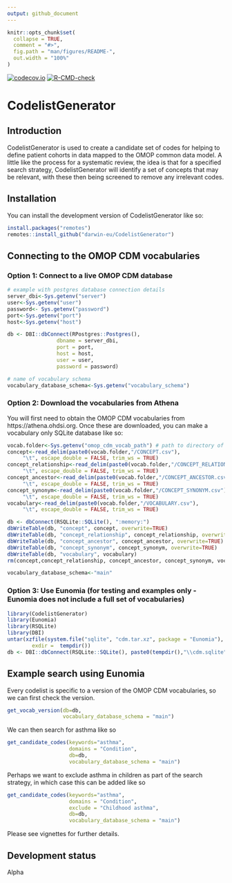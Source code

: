 ```yaml
---
output: github_document
---
```


<!-- README.md is generated from README.Rmd. Please edit that file -->

```r
knitr::opts_chunk$set(
  collapse = TRUE,
  comment = "#>",
  fig.path = "man/figures/README-",
  out.width = "100%"
)
```

<!-- badges: start -->
[![codecov.io](https://codecov.io/github/darwin-eu/CodelistGenerator/coverage.svg?branch=main)](https://codecov.io/github/darwin-eu/CodelistGenerator?branch=main)
[![R-CMD-check](https://github.com/darwin-eu/CodelistGenerator/workflows/R-CMD-check/badge.svg)](https://github.com/darwin-eu/CodelistGenerator/actions)
<!-- badges: end -->

# CodelistGenerator

## Introduction
CodelistGenerator is used to create a candidate set of codes for helping to define patient cohorts in data mapped to the OMOP common data model. A little like the process for a systematic review, the idea is that for a specified search strategy, CodelistGenerator will identify a set of concepts that may be relevant, with these then being screened to remove any irrelevant codes.

## Installation
You can install the development version of CodelistGenerator like so:
``` r
install.packages("remotes")
remotes::install_github("darwin-eu/CodelistGenerator")
```

## Connecting to the OMOP CDM vocabularies
### Option 1: Connect to a live OMOP CDM database
```r
# example with postgres database connection details
server_dbi<-Sys.getenv("server")
user<-Sys.getenv("user")
password<- Sys.getenv("password")
port<-Sys.getenv("port")
host<-Sys.getenv("host")

db <- DBI::dbConnect(RPostgres::Postgres(),
                dbname = server_dbi,
                port = port,
                host = host,
                user = user,
                password = password)

# name of vocabulary schema
vocabulary_database_schema<-Sys.getenv("vocabulary_schema")
```

### Option 2: Download the vocabularies from Athena 
You will first need to obtain the OMOP CDM vocabularies from https://athena.ohdsi.org. Once these are downloaded, you can make a vocabulary only SQLite database like so:
```r
vocab.folder<-Sys.getenv("omop_cdm_vocab_path") # path to directory of unzipped files
concept<-read_delim(paste0(vocab.folder,"/CONCEPT.csv"),
     "\t", escape_double = FALSE, trim_ws = TRUE)
concept_relationship<-read_delim(paste0(vocab.folder,"/CONCEPT_RELATIONSHIP.csv"),
     "\t", escape_double = FALSE, trim_ws = TRUE) 
concept_ancestor<-read_delim(paste0(vocab.folder,"/CONCEPT_ANCESTOR.csv"),
     "\t", escape_double = FALSE, trim_ws = TRUE)
concept_synonym<-read_delim(paste0(vocab.folder,"/CONCEPT_SYNONYM.csv"),
     "\t", escape_double = FALSE, trim_ws = TRUE)
vocabulary<-read_delim(paste0(vocab.folder,"/VOCABULARY.csv"),
     "\t", escape_double = FALSE, trim_ws = TRUE)

db <- dbConnect(RSQLite::SQLite(), ":memory:")
dbWriteTable(db, "concept", concept, overwrite=TRUE)
dbWriteTable(db, "concept_relationship", concept_relationship, overwrite=TRUE)
dbWriteTable(db, "concept_ancestor", concept_ancestor, overwrite=TRUE)
dbWriteTable(db, "concept_synonym", concept_synonym, overwrite=TRUE)
dbWriteTable(db, "vocabulary", vocabulary)
rm(concept,concept_relationship, concept_ancestor, concept_synonym, vocabulary)

vocabulary_database_schema<-"main"
```


### Option 3: Use Eunomia (for testing and examples only - Eunomia does not include a full set of vocabularies)
```r
library(CodelistGenerator)
library(Eunomia)
library(RSQLite)
library(DBI)
untar(xzfile(system.file("sqlite", "cdm.tar.xz", package = "Eunomia"), open = "rb"),
        exdir =  tempdir())
db <- DBI::dbConnect(RSQLite::SQLite(), paste0(tempdir(),"\\cdm.sqlite"))
```

## Example search using Eunomia
Every codelist is specific to a version of the OMOP CDM vocabularies, so we can first check the version.
```r
get_vocab_version(db=db,
                  vocabulary_database_schema = "main")
```

We can then search for asthma like so
```r
get_candidate_codes(keywords="asthma",
                    domains = "Condition",
                    db=db,
                    vocabulary_database_schema = "main")
```

Perhaps we want to exclude asthma in children as part of the search strategy, in which case this can be added like so
```r
get_candidate_codes(keywords="asthma",
                    domains = "Condition",
                    exclude = "Childhood asthma",
                    db=db,
                    vocabulary_database_schema = "main")

```

Please see vignettes for further details.

## Development status
Alpha
